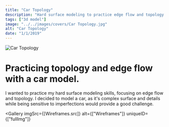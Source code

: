 ```yaml
---
title: "Car Topology"
description: "Hard surface modeling to practice edge flow and topology."
tags: ["3d model"]
image: "../../images/covers/Car Topology.jpg"
alt: "Car Topology"
date: "1/1/2019"
---
```







<img src={CoverImage.src} alt="Car Topology" class="fullImgCover"/>
<div class="caseStudy">
<Overview
  year="2019"
  tags={["individual project", "tools - blender"]}
>

<h1 slot="header">Practicing topology and edge flow with a car model.</h1>
<div slot="overviewDescription">
  <p>
    I wanted to practice my hard surface modeling skills, focusing on edge flow
    and topology. I decided to model a car, as it's complex surface and details
    while being sensitive to imperfections would provide a good challenge.
  </p>
</div>

</Overview>

<Gallery
  imgSrc={[Wireframes.src]}
  alt={["Wireframes"]}
  uniqueID={["fullImg"]}
></Gallery>
</div>